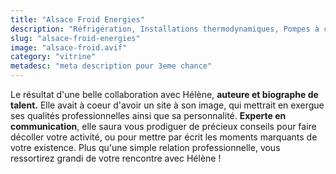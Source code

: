 ```yaml
---
title: "Alsace Froid Energies"
description: "Réfrigération, Installations thermodynamiques, Pompes à chaleur, Climatisation : Avenir et confort"
slug: "alsace-froid-energies"
image: "alsace-froid.avif"
category: "vitrine"
metadesc: "meta description pour 3eme chance"
---
```


Le résultat d'une belle collaboration avec Hélène, **auteure et biographe de talent.** Elle avait à coeur d'avoir un site à son image, qui mettrait en exergue ses qualités professionnelles ainsi que sa personnalité.
**Experte en communication**, elle saura vous prodiguer de précieux conseils pour faire décoller votre activité, ou pour mettre par écrit les moments marquants de votre existence. Plus qu'une simple relation professionnelle, vous ressortirez grandi de votre rencontre avec Hélène !
